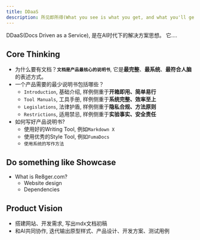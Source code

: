 ```yaml
---
title: DDaaS
description: 所见即所得(What you see is what you get, and what you'll get is what you've ever seen)
---
```


DDaaS\(Docs Driven as a Service\), 是在AI时代下的解决方案思想。
它....

## Core Thinking
- 为什么要有文档？**`文档是产品最核心的说明书`**, 它是**最完整**、**最系统**、**最符合人脑**的表述方式。
- 一个产品需要的最少说明书包括哪些？
  - `Introduction`, 基础介绍, 样例侧重于**开箱即用、简单易行**
  - `Tool Manuals`, 工具手册, 样例侧重于**系统完整、效率至上**
  - `Legislations`, 法律护盾, 样例侧重于**隐私合规、方法原则**
  - `Restrictions`, 适用禁忌, 样例侧重于**实验事实、安全责任**
- 如何写好产品说明书?
  - 使用好的Writing Tool, 例如`Markdown X`
  - 使用优秀的Style Tool, 例如`FumaDocs`
  - `使用系统的写作方法`

## Do something like Showcase
- What is Re8ger.com?
  - Website design
  - Dependencies

## Product Vision
- 搭建网站、开发需求, 写出mdx文档初稿
- 和AI共同协作, 迭代输出原型样式、产品设计、开发方案、测试用例


